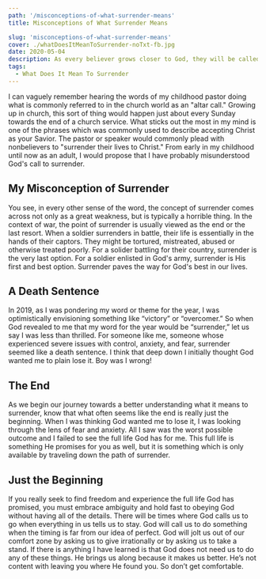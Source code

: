```yaml
---
path: '/misconceptions-of-what-surrender-means'
title: Misconceptions of What Surrender Means

slug: 'misconceptions-of-what-surrender-means'
cover: ./whatDoesItMeanToSurrender-noTxt-fb.jpg
date: 2020-05-04
description: As every believer grows closer to God, they will be called to deeper levels of surrender. Here we talk about when surrender means going.
tags:
  - What Does It Mean To Surrender
---
```


I can vaguely remember hearing the words of my childhood pastor doing what is commonly referred to in the church world as an "altar call." Growing up in church, this sort of thing would happen just about every Sunday towards the end of a church service. What sticks out the most in my mind is one of the phrases which was commonly used to describe accepting Christ as your Savior. The pastor or speaker would commonly plead with nonbelievers to "surrender their lives to Christ." From early in my childhood until now as an adult, I would propose that I have probably misunderstood God's call to surrender.

## My Misconception of Surrender

You see, in every other sense of the word, the concept of surrender comes across not only as a great weakness, but is typically a horrible thing. In the context of war, the point of surrender is usually viewed as the end or the last resort. When a soldier surrenders in battle, their life is essentially in the hands of their captors. They might be tortured, mistreated, abused or otherwise treated poorly. For a solider battling for their country, surrender is the very last option. For a soldier enlisted in God's army, surrender is His first and best option. Surrender paves the way for God's best in our lives.

## A Death Sentence

In 2019, as I was pondering my word or theme for the year, I was optimistically envisioning something like “victory” or “overcomer.” So when God revealed to me that my word for the year would be “surrender,” let us say I was less than thrilled. For someone like me, someone whose experienced severe issues with control, anxiety, and fear, surrender seemed like a death sentence. I think that deep down I initially thought God wanted me to plain lose it. Boy was I wrong!

## The End

As we begin our journey towards a better understanding what it means to surrender, know that what often seems like the end is really just the beginning. When I was thinking God wanted me to lose it, I was looking through the lens of fear and anxiety. All I saw was the worst possible outcome and I failed to see the full life God has for me. This full life is something He promises for you as well, but it is something which is only available by traveling down the path of surrender.

## Just the Beginning

If you really seek to find freedom and experience the full life God has promised, you must embrace ambiguity and hold fast to obeying God without having all of the details. There will be times where God calls us to go when everything in us tells us to stay. God will call us to do something when the timing is far from our idea of perfect. God will jolt us out of our comfort zone by asking us to give irrationally or by asking us to take a stand. If there is anything I have learned is that God does not need us to do any of these things. He brings us along because it makes us better. He’s not content with leaving you where He found you. So don’t get comfortable.
